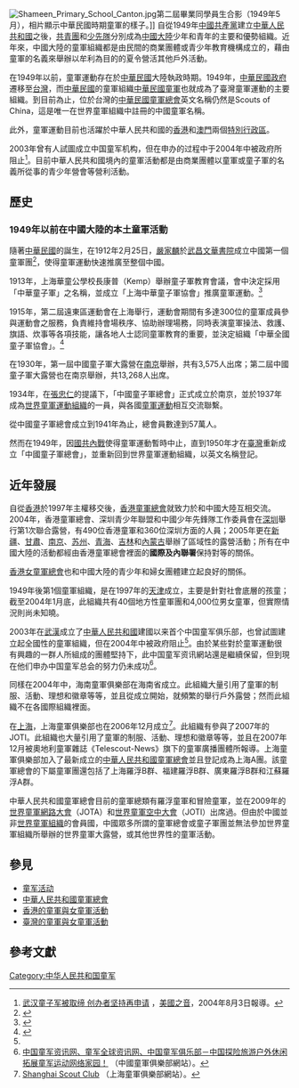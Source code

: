 [[File:Shameen_Primary_School_Canton.jpg|thumb]]第二屆畢業同學員生合影（1949年5月），相片顯示中華民國時期童軍的樣子。]]
自從1949年[[中國共產黨|中國共產黨]]建立[[中華人民共和國|中華人民共和國]]之後，[[中國共產主義青年團|共青團]]和[[少先隊|少先隊]]分別成為[[中國大陸|中國大陸]]少年和青年的主要和優勢組織。近年來，中國大陸的童軍組織都是由民間的商業團體或青少年教育機構成立的，藉由童軍的名義來舉辦以牟利為目的的夏令營活其他戶外活動。

在1949年以前，童軍運動存在於[[中華民國|中華民國]]大陸執政時期。1949年，[[中華民國政府|中華民國政府]]遷移至[[台灣|台灣]]，而[[中華民國|中華民國]]的童軍組織[[中華民國童軍|中華民國童軍]]也就成為了臺灣童軍運動的主要組織。到目前為止，位於台灣的[[中華民國童軍總會|中華民國童軍總會]]英文名稱仍然是Scouts of China，這是唯一在世界童軍組織中註冊的中國童軍名稱。

此外，童軍運動目前也活躍於中華人民共和國的[[香港童軍總會|香港]]和[[澳門童軍總會|澳門]]兩個[[特別行政區|特別行政區]]。

2003年曾有人試圖成立中国童军机构，但在申办的过程中于2004年中被政府所阻止<ref name="Wuhan">[http://www.voanews.com/chinese/archive/2004-08/a-2004-08-03-5-1.cfm 武汉童子军被取缔 创办者坚持再申请] {{Wayback|url=http://www.voanews.com/chinese/archive/2004-08/a-2004-08-03-5-1.cfm |date=20060603082855 }}，[[美國之音|美國之音]]，2004年8月3日報導。</ref>。目前中華人民共和國境內的童軍活動都是由商業團體以童軍或童子軍的名義所從事的青少年營會等營利活動。

==歷史==
===1949年以前在中國大陸的本土童軍活動===
隨著[[中華民國|中華民國]]的誕生，在1912年2月25日，[[嚴家麟|嚴家麟]]於[[武昌|武昌]][[文華書院|文華書院]]成立中國第一個童軍團<ref>{{cite web|url=http://scouting.edu.tw/Content.aspx?SeqNo=387&TabSeqNo=0&lang=big5|title=如何慶祝我國童軍創始一百年～童軍筆記之廿一|author=趙守博|work=中華民國童軍總會|date=2010-02-03|accessdate=2020-06-05|archive-date=2016-08-09|archive-url=https://web.archive.org/web/20160809013520/http://scouting.edu.tw/Content.aspx?SeqNo=387&TabSeqNo=0&lang=big5|dead-url=no}}</ref>，使得童軍運動快速推廣至整個中國。

1913年，上海華童公學校長康普（Kemp）舉辦童子軍教育會議，會中決定採用「中華童子軍」之名稱，並成立「上海中華童子軍協會」推廣童軍運動。<ref>{{Cite journal|title=〈中華民国期における子どもの社会教育に関する研究─「童子軍」 運動の成立と展開〉|author=孫佳茹|url=|journal=早稻田大學教育學部博士論文|issue=|doi=|others=|year=2019|volume=|page=|pmid=}}</ref>

1915年，第二屆遠東區運動會在上海舉行，運動會期間有多達300位的童軍成員參與運動會之服務，負責維持會場秩序、協助辦理場務，同時表演童軍操法、救護、旗語、炊事等各項技能，讓各地人士認同童軍教育的重要，並決定組織「中華全國童子軍協會」。<ref>{{Cite journal|title=中華民国期における子どもの社会教育に関する研究─「童子軍」 運動の成立と展開|author=孫佳茹|url=|journal=早稻田大學教育學部博士論文|issue=|doi=|others=|year=2019|volume=|page=|pmid=}}</ref>

在1930年，第一屆中國童子軍大露營在[[南京|南京]]舉辦，共有3,575人出席；第二屆中國童子軍大露營也在南京舉辦，共13,268人出席。

1934年，在[[張忠仁_(教育家)|張忠仁]]的提議下，「中國童子軍總會」正式成立於南京，並於1937年成為[[世界童軍運動組織|世界童軍運動組織]]的一員，與各國[[童軍運動|童軍運動]]相互交流聯繫。

從中國童子軍總會成立到1941年為止，總會員數達到57萬人。

然而在1949年，因[[國共內戰|國共內戰]]使得童軍運動暫時中止，直到1950年才在[[臺灣|臺灣]]重新成立「中國童子軍總會」，並重新回到世界童軍運動組織，以{{lang|en|Boy Scouts of China}}英文名稱登記。

== 近年發展 ==
自從[[香港|香港]]於1997年主權移交後，[[香港童軍總會|香港童軍總會]]就致力於和中國大陸互相交流。2004年，香港童軍總會、深圳青少年聯盟和中國少年先鋒隊工作委員會在[[深圳|深圳]]舉行第1次聯合露營，有490位香港童軍和360位深圳方面的人員；2005年更在[[新疆|新疆]]、[[甘肅|甘肅]]、[[南京|南京]]、[[苏州|苏州]]、[[青海|青海]]、[[吉林|吉林]]和[[內蒙古|內蒙古]]舉辦了區域性的露營活動；所有在中國大陸的活動都經由香港童軍總會裡面的'''國際及內聯署'''保持對等的關係。

[[香港女童軍總會|香港女童軍總會]]也和中國大陸的青少年和婦女團體建立起良好的關係。

1949年後第1個童軍組織，是在1997年的[[天津|天津]]成立，主要是針對社會底層的孩童；截至2004年1月底，此組織共有40個地方性童軍團和4,000位男女童軍，但實際情況則尚未知曉。

2003年在[[武漢|武漢]]成立了[[中華人民共和國|中華人民共和國]]建國以来首个中国童军俱乐部，也曾試圖建立起全國性的童軍組織，但在2004年中被政府阻止<ref name="Wuhan"/>。由於某些對於童軍運動很有興趣的一群人所組成的團體堅持下，此中国童军资讯網站還是繼續保留，但到現在他们申办中国童军总会的努力仍未成功<ref>[http://www.scouts.org.cn/ 中国童军资讯网、童军全球资讯网、中国童军俱乐部－中国探险旅游户外休闲拓展童军运动网络家园！] {{Wayback|url=http://www.scouts.org.cn/ |date=20090111215638 }}（中國童軍俱樂部網站）。</ref>。

同樣在2004年中，海南童軍俱樂部在海南省成立。此組織大量引用了童軍的制服、活動、理想和徽章等等，並且從成立開始，就頻繁的舉行戶外露營；然而此組織不在各國際組織裡面。

在[[上海|上海]]，上海童軍俱樂部也在2006年12月成立<ref>[http://shanghaiscoutclub.clubspaces.com/Default_css.aspx Shanghai Scout Club] {{Wayback|url=http://shanghaiscoutclub.clubspaces.com/Default_css.aspx |date=20080501134757 }}（上海童軍俱樂部網站）。</ref>。此組織有參與了2007年的JOTI。此組織也大量引用了童軍的制服、活動、理想和徽章等等，並且在2007年12月被奧地利童軍雜誌《Telescout-News》旗下的童軍廣播團體所報導。上海童軍俱樂部加入了最新成立的[[中華人民共和國童軍總會|中華人民共和國童軍總會]]並且登記成為上海A團。該童軍總會的下屬童軍團還包括了上海羅浮B群、福建羅浮B群、廣東羅浮B群和江蘇羅浮A群。

中華人民共和國童軍總會目前的童軍總類有羅浮童軍和冒險童軍，並在2009年的[[世界童軍網路大會|世界童軍網路大會]]（JOTA）和[[世界童軍空中大會|世界童軍空中大會]]（JOTI）出席過。但由於中國並非[[世界童軍運動組織|世界童軍組織]]的會員國，中國眾多所謂的童軍總會或童子軍團並無法參加世界童軍組織所舉辦的世界童軍大露營，或其他世界性的童軍活動。

== 參見 ==
{{Scout Portal}}
* [[童军活动|童军活动]]
* [[中華人民共和國童軍總會|中華人民共和國童軍總會]]
* [[香港的童軍與女童軍活動|香港的童軍與女童軍活動]]
* [[臺灣的童軍與女童軍活動|臺灣的童軍與女童軍活動]]

== 參考文獻 ==
{{Reflist}}

[[Category:中华人民共和国童军|Category:中华人民共和国童军]]